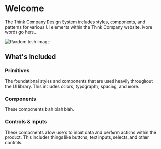 
<Meta title="Storybook / Welcome" />

# Welcome

The Think Company Design System includes styles, components, and patterns for various UI elements within the Think Company website. More words go here...

<img alt="Random tech image" src="https://placeimg.com/1000/300/tech" />

<br />

## What's Included

### Primitives

The foundational styles and components that are used heavily throughout the UI library. This includes colors, typography, spacing, and more.

### Components

These components blah blah blah.

### Controls & Inputs

These components allow users to input data and perform actions within the product. This includes things like buttons, text inputs, selects, and other controls.
